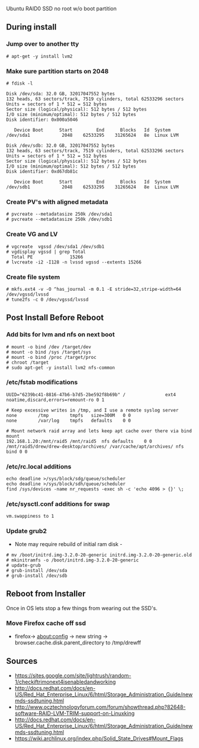 Ubuntu RAID0 SSD no root w/o boot partition

== During install ==
=== Jump over to another tty ===
<pre># apt-get -y install lvm2</pre>

=== Make sure partition starts on 2048 ===
<pre># fdisk -l

Disk /dev/sda: 32.0 GB, 32017047552 bytes
132 heads, 63 sectors/track, 7519 cylinders, total 62533296 sectors
Units = sectors of 1 * 512 = 512 bytes
Sector size (logical/physical): 512 bytes / 512 bytes
I/O size (minimum/optimal): 512 bytes / 512 bytes
Disk identifier: 0x000a5046

   Device Boot      Start         End      Blocks   Id  System
/dev/sda1            2048    62533295    31265624   8e  Linux LVM

Disk /dev/sdb: 32.0 GB, 32017047552 bytes
132 heads, 63 sectors/track, 7519 cylinders, total 62533296 sectors
Units = sectors of 1 * 512 = 512 bytes
Sector size (logical/physical): 512 bytes / 512 bytes
I/O size (minimum/optimal): 512 bytes / 512 bytes
Disk identifier: 0xd67db81c

   Device Boot      Start         End      Blocks   Id  System
/dev/sdb1            2048    62533295    31265624   8e  Linux LVM
</pre>

=== Create PV's with aligned metadata ===
<pre># pvcreate --metadatasize 250k /dev/sda1
# pvcreate --metadatasize 250k /dev/sdb1</pre>

=== Create VG and LV ===
<pre># vgcreate  vgssd /dev/sda1 /dev/sdb1
# vgdisplay vgssd | grep Total
  Total PE              15266
# lvcreate -i2 -I128 -n lvssd vgssd --extents 15266</pre>

=== Create file system ===
<pre># mkfs.ext4 -v -O ^has_journal -m 0.1 -E stride=32,stripe-width=64 /dev/vgssd/lvssd
# tune2fs -c 0 /dev/vgssd/lvssd</pre>

== Post Install Before Reboot ==
=== Add bits for lvm and nfs on next boot ===
<pre># mount -o bind /dev /target/dev
# mount -o bind /sys /target/sys
# mount -o bind /proc /target/proc
# chroot /target
# sudo apt-get -y install lvm2 nfs-common</pre>

=== /etc/fstab modifications ===
<pre>UUID="6239bc41-8816-47b6-b7d5-2be592f8b69b" /               ext4    noatime,discard,errors=remount-ro 0 1

# Keep excessive writes in /tmp, and I use a remote syslog server
none		/tmp		tmpfs	size=300M	0 0
none		/var/log	tmpfs	defaults	0 0

# Mount network raid array and lets keep apt cache over there via bind mount
192.168.1.20:/mnt/raid5 /mnt/raid5	nfs	defaults	0 0
/mnt/raid5/drew/drew-desktop/archives/ /var/cache/apt/archives/	nfs	bind 0 0</pre>

=== /etc/rc.local additions ===
<pre>echo deadline >/sys/block/sdg/queue/scheduler
echo deadline >/sys/block/sdh/queue/scheduler
find /sys/devices -name nr_requests -exec sh -c 'echo 4096 > {}' \;</pre>

=== /etc/sysctl.conf additions for swap===
<pre>vm.swappiness to 1</pre>

=== Update grub2 ===
* Note may require rebuild of initial ram disk -
<pre># mv /boot/initrd.img-3.2.0-20-generic initrd.img-3.2.0-20-generic.old
# mkinitramfs -o /boot/initrd.img-3.2.0-20-generic
# update-grub
# grub-install /dev/sda
# grub-install /dev/sdb</pre>

== Reboot from Installer ==
Once in OS lets stop a few things from wearing out the SSD's.

=== Move Firefox cache off ssd ===
* firefox-> about:config -> new string -> browser.cache.disk.parent_directory to /tmp/drewff

== Sources ==
*https://sites.google.com/site/lightrush/random-1/checkiftrimonext4isenabledandworking
*http://docs.redhat.com/docs/en-US/Red_Hat_Enterprise_Linux/6/html/Storage_Administration_Guide/newmds-ssdtuning.html
*http://www.ocztechnologyforum.com/forum/showthread.php?82648-software-RAID-LVM-TRIM-support-on-Linuxking
*http://docs.redhat.com/docs/en-US/Red_Hat_Enterprise_Linux/6/html/Storage_Administration_Guide/newmds-ssdtuning.html
*https://wiki.archlinux.org/index.php/Solid_State_Drives#Mount_Flags